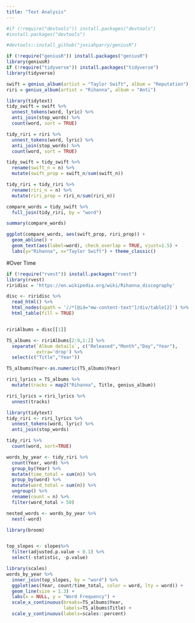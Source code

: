 ```yaml
---
title: "Text Analysis"
---
```


```r
#if (!require("devtools")) install.packages("devtools")
#install.packages("devtools")

#devtools::install_github("josiahparry/geniusR")
```

```r
if (!require("geniusR")) install.packages("geniusR")
library(geniusR)
if (!require("tidyverse")) install.packages("tidyverse")
library(tidyverse)


```

```r
swift = genius_album(artist = "Taylor Swift", album = "Reputation")
riri = genius_album(artist = "Rihanna", album = "Anti")
```

```r
library(tidytext)
tidy_swift = swift %>%
  unnest_tokens(word, lyric) %>%
  anti_join(stop_words) %>%
  count(word, sort = TRUE)

tidy_riri = riri %>%
  unnest_tokens(word, lyric) %>%
  anti_join(stop_words) %>%
  count(word, sort = TRUE)

```


```r
tidy_swift = tidy_swift %>%
  rename(swift_n = n) %>%
  mutate(swift_prop = swift_n/sum(swift_n))

tidy_riri = tidy_riri %>%
  rename(riri_n = n) %>%
  mutate(riri_prop = riri_n/sum(riri_n))
```

```r
compare_words = tidy_swift %>%
  full_join(tidy_riri, by = "word")

summary(compare_words)
```

```r
ggplot(compare_words, aes(swift_prop, riri_prop)) +
  geom_abline() +
  geom_text(aes(label=word), check_overlap = TRUE, vjust=1.5) +
  labs(y="Rihanna", x="Taylor Swift") + theme_classic()
```

#Over Time

```r
if (!require("rvest")) install.packages("rvest")
library(rvest)
riridisc = 'https://en.wikipedia.org/wiki/Rihanna_discography'

disc <- riridisc %>%
  read_html() %>%
  html_nodes(xpath = '//*[@id="mw-content-text"]/div/table[2]') %>%
  html_table(fill = TRUE)


ririAlbums = disc[[1]]
```


```r
TS_albums <- ririAlbums[2:9,1:2] %>%
  separate(`Album details`, c("Released","Month","Day","Year"),
           extra='drop') %>%
  select(c("Title","Year"))

TS_albums$Year<-as.numeric(TS_albums$Year)
```

```r
riri_lyrics = TS_albums %>%
  mutate(tracks = map2("Rihanna", Title, genius_album))
```

```r
riri_lyrics = riri_lyrics %>%
  unnest(tracks)
```

```r
library(tidytext)
tidy_riri <- riri_lyrics %>%
  unnest_tokens(word, lyric) %>%
  anti_join(stop_words)
```

```r
tidy_riri %>%
  count(word, sort=TRUE)
```

```r
words_by_year <- tidy_riri %>%
  count(Year, word) %>%
  group_by(Year) %>%
  mutate(time_total = sum(n)) %>%
  group_by(word) %>%
  mutate(word_total = sum(n)) %>%
  ungroup() %>%
  rename(count = n) %>%
  filter(word_total > 50)

nested_words <- words_by_year %>%
  nest(-word)

```


```r
library(broom)


top_slopes <- slopes%>%
  filter(adjusted.p.value < 0.1) %>%
  select(-statistic, -p.value)
```

```r
library(scales)
words_by_year %>%
  inner_join(top_slopes, by = "word") %>%
  ggplot(aes(Year, count/time_total, color = word, lty = word)) +
  geom_line(size = 1.3) +
  labs(x = NULL, y = "Word Frequency") +
  scale_x_continuous(breaks=TS_albums$Year,
                     labels=TS_albums$Title) +
  scale_y_continuous(labels=scales::percent)
```















